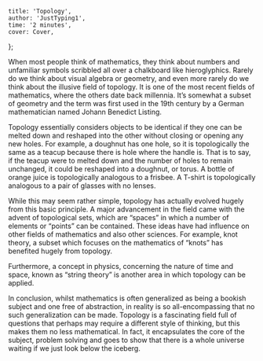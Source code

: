 

    title: 'Topology',
    author: 'JustTyping1',
    time: '2 minutes',
    cover: Cover,
};

When most people think of mathematics, they think about numbers and unfamiliar symbols
scribbled all over a chalkboard like hieroglyphics. Rarely do we think about visual algebra
or geometry, and even more rarely do we think about the illusive field of topology.
It is one of the most recent fields of mathematics, where the others date back millennia. 
It’s somewhat a subset of geometry and the term was first used in the 19th century by a 
German mathematician named Johann Benedict Listing.

Topology essentially considers objects to be identical if they one can be melted down and
reshaped into the other without closing or opening any new holes. For example, a doughnut
has one hole, so it is topologically the same as a teacup because there is hole where the
handle is. That is to say, if the teacup were to melted down and the number of holes to remain
unchanged, it could be reshaped into a doughnut, or torus. A bottle of orange juice is topologically
analogous to a frisbee. A T-shirt is topologically analogous to a pair of glasses with no lenses.

While this may seem rather simple, topology has actually evolved hugely from this basic principle.
A major advancement in the field came with the advent of topological sets, which are “spaces” in which a
number of elements or “points” can be contained. These ideas have had influence on other fields of mathematics
and also other sciences. For example, knot theory, a subset which focuses on the mathematics of
“knots” has benefited hugely from topology. 

Furthermore, a concept in physics, concerning the nature of time and space, known as “string theory”
is another area in which topology can be applied.

In conclusion, whilst mathematics is often generalized as being a bookish subject and one free
of abstraction, in reality is so all-encompassing that no such generalization can be made. Topology
is a fascinating field full of questions that perhaps may require a different style of thinking,
but this makes them no less mathematical. In fact, it encapsulates the core of the subject, problem
solving and goes to show that there is a whole universe waiting if we just look below the iceberg.
